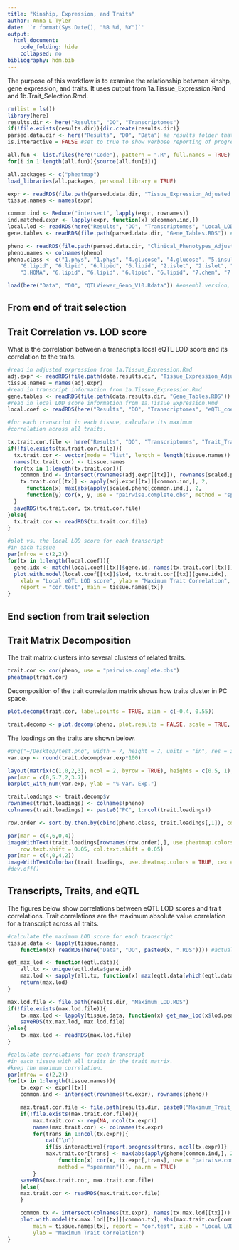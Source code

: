 ```yaml
---
title: "Kinship, Expression, and Traits"
author: Anna L Tyler
date: '`r format(Sys.Date(), "%B %d, %Y")`'
output: 
  html_document:
    code_folding: hide
    collapsed: no
bibliography: hdm.bib 
---
```


The purpose of this workflow is to examine the relationship
between kinshp, gene expression, and traits. It uses output
from 1a.Tissue_Expression.Rmd and 1b.Trait_Selection.Rmd.

```r
rm(list = ls())
library(here)
results.dir <- here("Results", "DO", "Transcriptomes")
if(!file.exists(results.dir)){dir.create(results.dir)}
parsed.data.dir <- here("Results", "DO", "Data") #a results folder that holds parsed data that we don't want to mix in with downloaded data
is.interactive = FALSE #set to true to show verbose reporting of progress on some longer processes
```

```r
all.fun <- list.files(here("Code"), pattern = ".R", full.names = TRUE)
for(i in 1:length(all.fun)){source(all.fun[i])}

all.packages <- c("pheatmap")
load_libraries(all.packages, personal.library = TRUE)
```

```r

expr <- readRDS(file.path(parsed.data.dir, "Tissue_Expression_Adjusted.RDS")) #generated in 1a.Tissue_Expression.Rmd
tissue.names <- names(expr)

common.ind <- Reduce("intersect", lapply(expr, rownames))
ind.matched.expr <- lapply(expr, function(x) x[common.ind,])
local.lod <- readRDS(here("Results", "DO", "Transcriptomes", "Local_LOD.RDS")) #generated in 1b.Tissue_Expression.Rmd
gene.tables <- readRDS(file.path(parsed.data.dir, "Gene_Tables.RDS")) #generated in 1b.Tissue_Expression.Rmd

pheno <- readRDS(file.path(parsed.data.dir, "Clinical_Phenotypes_Adjusted.RDS")) #generated in 1b.Trait_Selection.Rmd
pheno.names <- colnames(pheno)
pheno.class <- c("1.phys", "1.phys", "4.glucose", "4.glucose", "5.insulin", "5.insulin",
    "6.lipid", "6.lipid", "6.lipid", "6.lipid", "2.islet", "2.islet", "2.islet", "3.HOMA", 
    "3.HOMA", "6.lipid", "6.lipid", "6.lipid", "6.lipid", "7.chem", "7.chem", "1.phys")

load(here("Data", "DO", "QTLViewer_Geno_V10.Rdata")) #ensembl.version, genoprobs, K, map, markers

```

## From end of trait selection

## Trait Correlation vs. LOD score

What is the correlation between a transcript's local eQTL LOD
score and its correlation to the traits.

```r
#read in adjusted expression from 1a.Tissue_Expression.Rmd
adj.expr <- readRDS(file.path(data.results.dir, "Tissue_Expression_Adjusted.RDS"))
tissue.names = names(adj.expr)
#read in transcript information from 1a.Tissue_Expression.Rmd
gene.tables <- readRDS(file.path(data.results.dir, "Gene_Tables.RDS"))
#read in local LOD score information from 1a.Tissue_Expression.Rmd
local.coef <- readRDS(here("Results", "DO", "Transcriptomes", "eQTL_coef_local.RDS"))

#for each transcript in each tissue, calculate its maximum 
#correlation across all traits.

tx.trait.cor.file <- here("Results", "DO", "Transcriptomes", "Trait_Transcript_Cor.RDS")
if(!file.exists(tx.trait.cor.file)){
  tx.trait.cor <- vector(mode = "list", length = length(tissue.names))
  names(tx.trait.cor) <- tissue.names
  for(tx in 1:length(tx.trait.cor)){
    common.ind <- intersect(rownames(adj.expr[[tx]]), rownames(scaled.pheno))
    tx.trait.cor[[tx]] <- apply(adj.expr[[tx]][common.ind,], 2, 
      function(x) max(abs(apply(scaled.pheno[common.ind,], 2, 
      function(y) cor(x, y, use = "pairwise.complete.obs", method = "spearman")))))
  }
  saveRDS(tx.trait.cor, tx.trait.cor.file)
}else{
  tx.trait.cor <- readRDS(tx.trait.cor.file)
}

#plot vs. the local LOD score for each transcript
#in each tissue
par(mfrow = c(2,2))
for(tx in 1:length(local.coef)){
  gene.idx <- match(local.coef[[tx]]$gene.id, names(tx.trait.cor[[tx]]))
  plot.with.model(local.coef[[tx]]$lod, tx.trait.cor[[tx]][gene.idx],
    xlab = "Local eQTL LOD score", ylab = "Maximum Trait Correlation",
    report = "cor.test", main = tissue.names[tx])
}
```

## End section from trait selection

## Trait Matrix Decomposition

The trait matrix clusters into several clusters of related traits.

```r
trait.cor <- cor(pheno, use = "pairwise.complete.obs")
pheatmap(trait.cor)
```

Decomposition of the trait correlation matrix shows
how traits cluster in PC space.

```r
plot.decomp(trait.cor, label.points = TRUE, xlim = c(-0.4, 0.55))
```

```r
trait.decomp <- plot.decomp(pheno, plot.results = FALSE, scale = TRUE, pc = ncol(pheno))
```

The loadings on the traits are shown below.

```r
#png("~/Desktop/test.png", width = 7, height = 7, units = "in", res = 300)
var.exp <- round(trait.decomp$var.exp*100)

layout(matrix(c(1,0,2,3), ncol = 2, byrow = TRUE), heights = c(0.5, 1), widths = c(1, 0.1 ))
par(mar = c(0,5.7,2,3.7))
barplot_with_num(var.exp, ylab = "% Var. Exp.")

trait.loadings <- trait.decomp$v
rownames(trait.loadings) <- colnames(pheno)
colnames(trait.loadings) <- paste0("PC", 1:ncol(trait.loadings))

row.order <- sort.by.then.by(cbind(pheno.class, trait.loadings[,1]), col.type = c("c", "n"))

par(mar = c(4,6,0,4))
imageWithText(trait.loadings[rownames(row.order),], use.pheatmap.colors = TRUE, show.text = FALSE,
    row.text.shift = 0.05, col.text.shift = 0.05)
par(mar = c(4,0,4,2))
imageWithTextColorbar(trait.loadings, use.pheatmap.colors = TRUE, cex = 1, bar.lwd = 3)
#dev.off()
```

## Transcripts, Traits, and eQTL

The figures below show correlations between eQTL LOD
scores and trait correlations. Trait correlations are
the maximum absolute value correlation for a transcript
across all traits.

```r
#calculate the maximum LOD score for each transcript
tissue.data <- lapply(tissue.names, 
    function(x) readRDS(here("Data", "DO", paste0(x, ".RDS")))) #actual data downloaded from Gary

get_max_lod <- function(eqtl.data){
    all.tx <- unique(eqtl.data$gene.id)
    max.lod <- sapply(all.tx, function(x) max(eqtl.data[which(eqtl.data$gene.id == x),"lod"]))
    return(max.lod)
}

max.lod.file <- file.path(results.dir, "Maximum_LOD.RDS")
if(!file.exists(max.lod.file)){
    tx.max.lod <- lapply(tissue.data, function(x) get_max_lod(x$lod.peaks$additive))
    saveRDS(tx.max.lod, max.lod.file)
}else{
    tx.max.lod <- readRDS(max.lod.file)
}
```

```r

#calculate correlations for each transcript
#in each tissue with all traits in the trait matrix.
#keep the maximum correlation.
par(mfrow = c(2,2))
for(tx in 1:length(tissue.names)){
    tx.expr <- expr[[tx]]
    common.ind <- intersect(rownames(tx.expr), rownames(pheno))

    max.trait.cor.file <- file.path(results.dir, paste0("Maximum_Trait_Correlation_", tissue.names[tx], ".RDS"))
    if(!file.exists(max.trait.cor.file)){
        max.trait.cor <- rep(NA, ncol(tx.expr))
        names(max.trait.cor) <- colnames(tx.expr)
        for(trans in 1:ncol(tx.expr)){
            cat("\n")
            if(is.interactive){report.progress(trans, ncol(tx.expr))}
            max.trait.cor[trans] <- max(abs(apply(pheno[common.ind,], 2, 
                function(x) cor(x, tx.expr[,trans], use = "pairwise.complete.obs", 
                method = "spearman"))), na.rm = TRUE)
        }
    saveRDS(max.trait.cor, max.trait.cor.file)
    }else{
    max.trait.cor <- readRDS(max.trait.cor.file)
    }

    common.tx <- intersect(colnames(tx.expr), names(tx.max.lod[[tx]]))
    plot.with.model(tx.max.lod[[tx]][common.tx], abs(max.trait.cor[common.tx]),
        main = tissue.names[tx], report = "cor.test", xlab = "Local LOD",
        ylab = "Maximum Trait Correlation")
}
```

